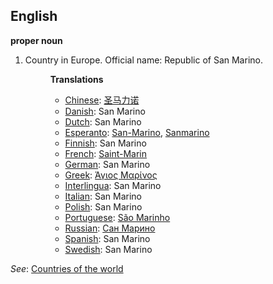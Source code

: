==English==

'''proper noun'''

# Country in Europe. Official name: Republic of San Marino.
#:'''Translations'''
#:*[[Chinese]]: [[圣马力诺]]
#:*[[Danish]]: San Marino
#:*[[Dutch]]: San Marino
#:*[[Esperanto]]: [[San-Marino]], [[Sanmarino]]
#:*[[Finnish]]: San Marino
#:*[[French]]: [[Saint-Marin]]
#:*[[German]]: San Marino
#:*[[Greek]]: [[Άγιος Μαρίνος]]
#:*[[Interlingua]]: San Marino
#:*[[Italian]]: San Marino
#:*[[Polish]]: San Marino
#:*[[Portuguese]]: [[São Marinho]]
#:*[[Russian]]: [[Сан Марино]]
#:*[[Spanish]]: San Marino
#:*[[Swedish]]: San Marino

''See'': [[Countries of the world]]